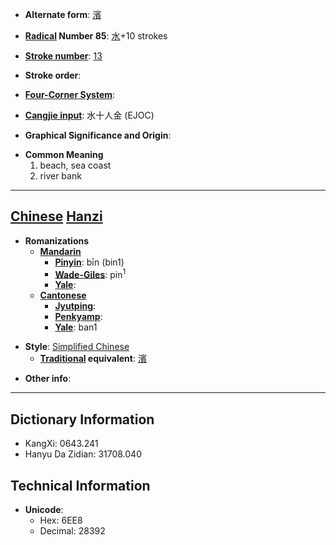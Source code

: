 * '''Alternate form''': [[濱]]

* '''[[Wiktionary:Chinese radical index| Radical]] Number 85''': [[Wiktionary:Chinese radical index 水|水]]+10 strokes

* '''[[Wiktionary:Chinese total strokes index|Stroke number]]''': [[Wiktionary:Chinese total strokes index 13|13]]

* '''Stroke order''': 

* '''[[Wiktionary:Chinese four corner index|Four-Corner System]]''': 

* '''[[Wiktionary:Chinese Cangjie index|Cangjie input]]''': 水十人金 (EJOC)

* '''Graphical Significance and Origin''': 

* '''Common Meaning'''
*#beach, sea coast
*# river bank


----

== [[Chinese]] [[Hanzi]] ==

* '''Romanizations'''
** '''[[Mandarin]]'''
*** '''[[Pinyin]]''': bīn (bin1)
*** '''[[Wade-Giles]]''': pin<sup>1</sup>
*** '''[[Yale]]''': 
** '''[[Cantonese]]'''
*** '''[[Jyutping]]''':
*** '''[[Penkyamp]]''': 
*** '''[[Yale]]''': ban1

* '''Style''': [[Simplified Chinese]] 
** '''[[Traditional Chinese|Traditional]] equivalent''': [[濱]]

* '''Other info''': 

----

== Dictionary Information ==

* KangXi: 0643.241
* Hanyu Da Zidian: 31708.040

== Technical Information ==

* '''Unicode''':
** Hex: 6EE8
** Decimal: 28392